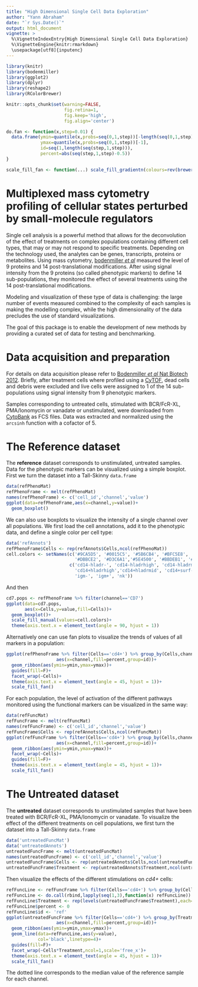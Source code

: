 ```yaml
---
title: "High Dimensional Single Cell Data Exploration"
author: "Yann Abraham"
date: "`r Sys.Date()`"
output: html_document
vignette: >
  %\VignetteIndexEntry{High Dimensional Single Cell Data Exploration}
  %\VignetteEngine{knitr:rmarkdown}
  \usepackage[utf8]{inputenc}
---
```


```r
library(knitr)
library(bodenmiller)
library(ggplot2)
library(dplyr)
library(reshape2)
library(RColorBrewer)

knitr::opts_chunk$set(warning=FALSE,
                      fig.retina=1,
                      fig.keep='high',
                      fig.align='center')

do.fan <- function(x,step=0.01) {
  data.frame(ymin=quantile(x,probs=seq(0,1,step))[-length(seq(0,1,step))],
             ymax=quantile(x,probs=seq(0,1,step))[-1],
             id=seq(1,length(seq(step,1,step))),
             percent=abs(seq(step,1,step)-0.5))
}

scale_fill_fan <- function(...) scale_fill_gradientn(colours=rev(brewer.pal(9,'Oranges')) )
```

# Multiplexed mass cytometry profiling of cellular states perturbed by small-molecule regulators

Single cell analysis is a powerful method that allows for the deconvolution of the effect of treatments on complex populations containing different cell types, that may or may not respond to specific treatments. Depending on the technology used, the analytes can be genes, transcripts, proteins or metabolites. Using mass cytometry, [bodenmiller *et al*](http://www.nature.com/nbt/journal/v30/n9/full/nbt.2317.html) measured  the level of 9 proteins and 14 post-translational modifications. After using signal intensity from the 9 proteins (so called phenotypic markers) to define 14 sub-populations, they monitored the effect of several treatments using the 14 post-translational modifications.

Modeling and visualization of these type of data is challenging: the large number of events measured combined to the complexity of each samples is making the modelling complex, while the high dimensionality of the data precludes the use of standard visualizations.

The goal of this package is to enable the development of new methods by providing a curated set of data for testing and benchmarking.

# Data acquisition and preparation

For details on data acquisition please refer to [Bodenmiller *et al* Nat Biotech 2012](http://www.nature.com/nbt/journal/v30/n9/full/nbt.2317.html). Briefly, after treatment cells where profiled using a [CyTOF](https://www.fluidigm.com/products/helios), dead cells and debris were excluded and live cells were assigned to 1 of the 14 sub-populations using signal intensity from 9 phenotypic markers.

Samples corresponding to untreated cells, stimulated with BCR/FcR-XL, PMA/Ionomycin or vanadate or unstimulated, were downloaded from [CytoBank](http://reports.cytobank.org/105/v2) as FCS files. Data was extracted and normalized using the `arcsinh` function with a cofactor of 5.

# The Reference dataset

The **reference** dataset corresponds to unstimulated, untreated samples. Data for the phenotypic markers can be visualized using a simple boxplot. First we turn the dataset into a Tall-Skinny `data.frame`

```r
data(refPhenoMat)
refPhenoFrame <- melt(refPhenoMat)
names(refPhenoFrame) <- c('cell_id','channel','value')
ggplot(data=refPhenoFrame,aes(x=channel,y=value))+
  geom_boxplot()
```

We can also use boxplots to visualize the intensity of a single channel over all populations. We first load the cell annotations, add it to the phenotypic data, and define a single color per cell type:

```r
data('refAnnots')
refPhenoFrame$Cells <- rep(refAnnots$Cells,ncol(refPhenoMat))
cell.colors <- setNames(c('#9CA5D5', '#0015C5', '#5B6CB4', '#BFC5E8', '#C79ED0', '#850094', '#A567B1',
                          '#DBBCE2', '#D3C6A1','#5E4500', '#BBDEB1', '#8A1923', '#B35E62', '#CEA191'),
                        c('cd14-hladr-', 'cd14-hladrhigh', 'cd14-hladrmid', 'cd14-surf-', 'cd14+hladr-',
                          'cd14+hladrhigh','cd14+hladrmid', 'cd14+surf-', 'cd4+', 'cd8+', 'dendritic',
                          'igm-', 'igm+', 'nk'))
```

And then

```r
cd7.pops <- refPhenoFrame %>% filter(channel=='CD7')
ggplot(data=cd7.pops,
       aes(x=Cells,y=value,fill=Cells))+
  geom_boxplot()+
  scale_fill_manual(values=cell.colors)+
  theme(axis.text.x = element_text(angle = 90, hjust = 1))
```

Alternatively one can use fan plots to visualize the trends of values of all markers in a population:

```r
ggplot(refPhenoFrame %>% filter(Cells=='cd4+') %>% group_by(Cells,channel) %>% do(do.fan(.$value)),
                   aes(x=channel,fill=percent,group=id))+
  geom_ribbon(aes(ymin=ymin,ymax=ymax))+
  guides(fill=F)+
  facet_wrap(~Cells)+
  theme(axis.text.x = element_text(angle = 45, hjust = 1))+
  scale_fill_fan()
```

For each population, the level of activation of the different pathways monitored using the functional markers can be visualized in the same way:

```r
data(refFuncMat)
refFuncFrame <- melt(refFuncMat)
names(refFuncFrame) <- c('cell_id','channel','value')
refFuncFrame$Cells <- rep(refAnnots$Cells,ncol(refFuncMat))
ggplot(refFuncFrame %>% filter(Cells=='cd4+') %>% group_by(Cells,channel) %>% do(do.fan(.$value)),
                   aes(x=channel,fill=percent,group=id))+
  geom_ribbon(aes(ymin=ymin,ymax=ymax))+
  facet_wrap(~Cells)+
  guides(fill=F)+
  theme(axis.text.x = element_text(angle = 45, hjust = 1))+
  scale_fill_fan()
```

# The Untreated dataset

The **untreated** dataset corresponds to unstimulated samples that have been treated with BCR/FcR-XL, PMA/Ionomycin or vanadate. To visualize the effect of the different treatments on cell populations, we first turn the dataset into a Tall-Skinny `data.frame`

```r
data('untreatedFuncMat')
data('untreatedAnnots')
untreatedFuncFrame <- melt(untreatedFuncMat)
names(untreatedFuncFrame) <- c('cell_id','channel','value')
untreatedFuncFrame$Cells <- rep(untreatedAnnots$Cells,ncol(untreatedFuncMat))
untreatedFuncFrame$Treatment <- rep(untreatedAnnots$Treatment,ncol(untreatedFuncMat))
```

Then visualize the effects of the different stimulations on *cd4+* cells:

```r
refFuncLine <- refFuncFrame %>% filter(Cells=='cd4+') %>% group_by(Cells,channel) %>% summarise(value=median(value))
refFuncLine <- do.call(rbind,lapply(seq(1,3),function(x) refFuncLine))
refFuncLine$Treatment <- rep(levels(untreatedFuncFrame$Treatment),each=nlevels(refFuncLine$channel))
refFuncLine$percent <- 0
refFuncLine$id <- 'ref'
ggplot(untreatedFuncFrame %>% filter(Cells=='cd4+') %>% group_by(Treatment,Cells,channel) %>% do(do.fan(.$value)),
                   aes(x=channel,fill=percent,group=id))+
  geom_ribbon(aes(ymin=ymin,ymax=ymax))+
  geom_line(data=refFuncLine,aes(y=value),
            col='black',linetype=4)+
  guides(fill=F)+
  facet_wrap(~Cells*Treatment,ncol=1,scale='free_x')+
  theme(axis.text.x = element_text(angle = 45, hjust = 1))+
  scale_fill_fan()
```

The dotted line corresponds to the median value of the reference sample for each channel.

